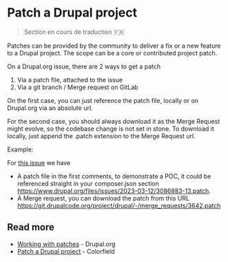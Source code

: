 # Patch a Drupal project

> Section en cours de traduction 🇫🇷

Patches can be provided by the community to deliver a fix or a new feature to a Drupal project.
The scope can be a core or contributed project patch.

On a Drupal.org issue, there are 2 ways to get a patch
1. Via a patch file, attached to the issue
2. Via a git branch / Merge request on GitLab

On the first case, you can just reference the patch file, locally or on Drupal.org via an absolute url.

For the second case, you should always download it as the Merge Request might evolve, so the codebase change is not set 
in stone. To download it locally, just append the .patch extension to the Merge Request url.

Example: 

For [this issue](https://www.drupal.org/project/drupal/issues/3086883) we have
- A patch file in the first comments, to demonstrate a POC, it could be referenced straight in your composer.json section https://www.drupal.org/files/issues/2023-03-12/3086883-13.patch.
- A Merge request, you can download the patch from this URL https://git.drupalcode.org/project/drupal/-/merge_requests/3642.patch

## Read more

- [Working with patches](https://www.drupal.org/docs/develop/git/using-git-to-contribute-to-drupal/working-with-patches) - Drupal.org
- [Patch a Drupal project](https://colorfield.dev/blog/patch-drupal-project) - Colorfield
